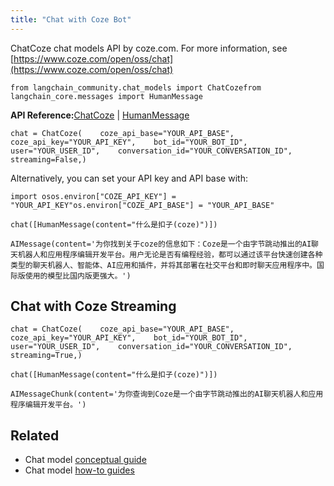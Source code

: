 ```yaml
---
title: "Chat with Coze Bot"
---
```


ChatCoze chat models API by coze.com. For more information, see [https://www.coze.com/open/oss/chat](https://www.coze.com/open/oss/chat)

```
from langchain_community.chat_models import ChatCozefrom langchain_core.messages import HumanMessage
```

**API Reference:**[ChatCoze](https://python.langchain.com/api_reference/community/chat_models/langchain_community.chat_models.coze.ChatCoze.html) | [HumanMessage](https://python.langchain.com/api_reference/core/messages/langchain_core.messages.human.HumanMessage.html)

```
chat = ChatCoze(    coze_api_base="YOUR_API_BASE",    coze_api_key="YOUR_API_KEY",    bot_id="YOUR_BOT_ID",    user="YOUR_USER_ID",    conversation_id="YOUR_CONVERSATION_ID",    streaming=False,)
```

Alternatively, you can set your API key and API base with:

```
import osos.environ["COZE_API_KEY"] = "YOUR_API_KEY"os.environ["COZE_API_BASE"] = "YOUR_API_BASE"
```

```
chat([HumanMessage(content="什么是扣子(coze)")])
```

```
AIMessage(content='为你找到关于coze的信息如下：Coze是一个由字节跳动推出的AI聊天机器人和应用程序编辑开发平台。用户无论是否有编程经验，都可以通过该平台快速创建各种类型的聊天机器人、智能体、AI应用和插件，并将其部署在社交平台和即时聊天应用程序中。国际版使用的模型比国内版更强大。')
```

## Chat with Coze Streaming

```
chat = ChatCoze(    coze_api_base="YOUR_API_BASE",    coze_api_key="YOUR_API_KEY",    bot_id="YOUR_BOT_ID",    user="YOUR_USER_ID",    conversation_id="YOUR_CONVERSATION_ID",    streaming=True,)
```

```
chat([HumanMessage(content="什么是扣子(coze)")])
```

```
AIMessageChunk(content='为你查询到Coze是一个由字节跳动推出的AI聊天机器人和应用程序编辑开发平台。')
```

## Related

* Chat model [conceptual guide](/src/oss/concepts/chat_models)
* Chat model [how-to guides](/src/oss/how_to/#chat-models)
